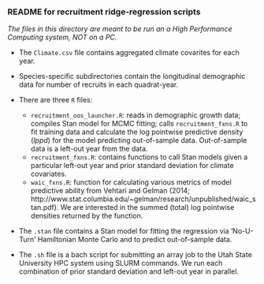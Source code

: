 ### README for recruitment ridge-regression scripts

*The files in this directory are meant to be run an a High Performance Computing system, NOT on a PC.*

* The ``Climate.csv`` file contains aggregated climate covarites for each year.

* Species-specific subdirectories contain the longitudinal demographic data for number of recruits in each quadrat-year.

* There are three ``R`` files:
    + ``recruitment_oos_launcher.R``: reads in demographic growth data; compiles Stan model for MCMC fitting; calls ``recruitment_fxns.R`` to fit training data and calculate the log pointwise predictive density (*lppd*) for the model predicting out-of-sample data. Out-of-sample data is a left-out year from the data.
    + ``recruitment_fxns.R``: contains functions to call Stan models given a particular left-out year and prior standard deviation for climate covariates.
    + ``waic_fxns.R``: function for calculating various metrics of model predictive ability from Vehtari and Gelman (2014; http://www.stat.columbia.edu/~gelman/research/unpublished/waic_stan.pdf). We are interested in the summed (total) log pointwise densities returned by the function.
    
* The ``.stan`` file contains a Stan model for fitting the regression via ‘No-U-Turn’ Hamiltonian Monte Carlo and to predict out-of-sample data. 

* The ``.sh`` file is a bach script for submitting an array job to the Utah State University HPC system using SLURM commands. We run each combination of prior standard deviation and left-out year in parallel.
